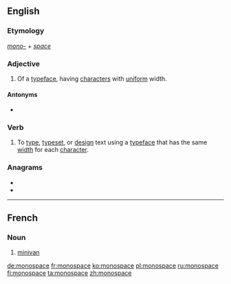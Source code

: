 ==English==
{{wikipedia|monospace font}}

===Etymology===
''[[mono-]] + [[space]]''

===Adjective===
{{en-adj|-}}

# Of a [[typeface]], having [[character]]s with [[uniform]] width.

====Antonyms====
* {{l|en|proportional}}

===Verb===
{{en-verb|monospaces|monospacing|monospaced}}
# To [[type]], [[typeset]], or [[design]] text using a [[typeface]] that has the same [[width]] for each [[character]].

===Anagrams===
* {{l|en|manoscope}}
* {{l|en|moonscape}}

----

==French==

===Noun===
{{fr-noun|m}}

# [[minivan]]

[[de:monospace]]
[[fr:monospace]]
[[ko:monospace]]
[[pl:monospace]]
[[ru:monospace]]
[[fi:monospace]]
[[ta:monospace]]
[[zh:monospace]]